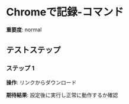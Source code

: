 # Chromeで記録-コマンド

**重要度**: normal

## テストステップ

### ステップ 1

**操作**: リンクからダウンロード

**期待結果**:
設定後に実行し正常に動作するか確認

